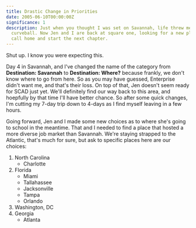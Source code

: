 ```yaml
---
title: Drastic Change in Priorities
date: 2005-06-10T00:00:00Z
significance: 1
description: Just when you thought I was set on Savannah, life threw me a
  curveball. Now Jen and I are back at square one, looking for a new place to
  call home and start the next chapter.
---
```


Shut up. I know you were expecting this.

Day 4 in Savannah, and I've changed the name of the category from **Destination: Savannah** to **Destination: Where?** because frankly, we don't know where to go from here. So as you may have guessed, Enterprise didn't want me, and that's their loss. On top of that, Jen doesn't seem ready for SCAD just yet. We'll definitely find our way back to this area, and hoepfully by that time I'll have better chance. So after some quick changes, I'm cutting my 7-day trip down to 4-days as I find myself leaving in a few hours.

Going forward, Jen and I made some new choices as to where she's going to school in the meantime. That and I needed to find a place that hosted a more diverse job market than Savannah. We're staying strapped to the Atlantic, that's much for sure, but ask to specific places here are our choices:

1.  North Carolina
    - Charlotte
2.  Florida
    - Miami
    - Tallahassee
    - Jacksonville
    - Tampa
    - Orlando
3.  Washington, DC
4.  Georgia
    - Atlanta

